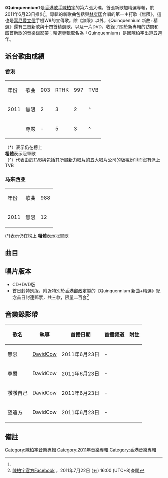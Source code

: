 {{Album infobox | <!-- See Wikipedia:WikiProject_Albums -->
|  Name        = Quinquennium
|  Type        = [[精選輯|精選輯]]
|  Artist      = [[陳柏宇|陳柏宇]]
|  Cover       = <!-- 檔案已被刪除 Quinquennium.jpg -->
|  Released    = 2011年6月23日<ref name= "sky">[http://skymusic.com.hk/?p=21677 陳柏宇Jason ChanQuinquennium 新曲+精選 CD + DVD]，2011年6月14日 (二) 14:50 (UTC+8)查閱{{zh-hant}}</ref>
|  Recorded    = 2011年
|  Genre       = [[粵語流行音樂|粵語流行音樂]]
|  Length      = 1:13:57
|  Label       = [[索尼音樂娛樂_(香港)|Sony Music]]
|  Number      = 
|  Producer    = [[馮翰銘|馮翰銘]]（1的音樂監製）<br />[[金培達|金培達]]（2,18的音樂監製）<br />[[陳光榮|陳光榮]]（3的音樂監製）<br />[[Kay_Chan|Kay Chan]]（3的音樂監製）
|  Last album  = [[Put_On|Put On]] <br />（2010年）
|  This album  = '''Quinquennium''' <br />（2011年）
|  Next album  =[[Lost_and_Found_(陳柏宇專輯)|Lost and Found]] <br />（2012年）
}}

《'''Quinquennium'''》是[[香港|香港]][[歌手|歌手]][[陳柏宇|陳柏宇]]的第六張大碟，首張新歌加精選專輯，於2011年6月23日推出<ref name= "sky" />。專輯的新歌曲包括與[[林奕匡|林奕匡]]合唱的第一主打歌《無限》，這也是[[索尼愛立信|索尼愛立信]]手機W8的宣傳歌。除《無限》以外，《Quinquennium 新曲+精選》還有三首新歌與十四首精選歌，以及一片DVD，收錄了關於新專輯的訪問和四首新歌的[[音樂錄影帶|音樂錄影帶]]；精選專輯取名為「Quinquennium」是因陳柏宇出道五週年。

==派台歌曲成績==
===香港===
{| class="wikitable" 
|- 
| 年份 || 歌曲 ||903||RTHK||997||TVB
|-
| 2011 || 無限 || 2 || 3 || 2  || ^ 
|-
|  || 尊嚴 || - || 5 || 3 || ^ 
|}

（*）表示仍在榜上<br>'''粗體'''表示冠軍歌<br>（^）代表由於[[TVB|TVB]]與包括其所屬[[新力唱片|新力唱片]]的五大唱片公司的版稅紛爭而沒有派上TVB

===马来西亚===
{| class="wikitable" 
|- 
| 年份 || 歌曲 ||988
|-
| 2011 || 無限 || 12
|}
(*)表示仍在榜上
'''粗體'''表示冠軍歌

==曲目==
{{tracklist/common
| headline = CD
| apos = below
| all_note = '''<nowiki>*</nowiki> 代表新歌'''
| tlx = 1:13:48
| ml = yes
| a = yes
| p = yes
| ln = yes
| tw = 24%
| mw = 18%
| lw = 14%
| aw = 14%
| pw = 14%
| t1 = 無限 *
| m1 = [[常田真太郎|常田真太郎]]
| l1 = [[小廣|小廣]]
| a1 = [[Tim_Ngoh|Tim Ngoh]]<br/>[[馮翰銘|馮翰銘]]
| p1 = 馮翰銘
| ln1 = 第一主打歌<br/>與[[林奕匡|林奕匡]]合唱<br/>日語原曲為《Manazashi》
| lx1 = 3:48
| t2 = 尊嚴 *
| m2 = [[金培達|金培達]]
| l2 = [[黃凱琪|黃凱琪]]
| a2 = [[嚴勵行|嚴勵行]]
| p2 = 金培達
| ln2 = 
| lx2 = 4:15
| t3 = 讚讚自己 *
| m3 = [[陳光榮|陳光榮]]
| l3 = [[林夕|林夕]]
| a3 = 陳光榮<br/>[[Kay_Chan|Kay Chan]]
| p3 = 陳光榮<br/>Kay Chan
| ln3 = 
| lx3 = 3:51
| t4 = I Will Be Loving You
| m4 = 陳光榮
| l4 = [[黃凱琪|黃凱琪]]
| a4 = 陳光榮
| p4 = 陳光榮
| lx4 =  3:37
| t5 = 逸後
| m5 = 金培達
| l5 = 黃凱琪
| a5 = 嚴勵行
| p5 = 金培達
| lx5 = 4:19
| t6 = 拍一半拖
| m6 = [[陳孟奇|陳孟奇]]
| l6 = 林夕
| a6 = [[褚鎮東|褚鎮東]]
| p6 = 金培達
| lx6 = 4:16
| t7 = 沒有吻的資格
| m7 = [[陳柏宇|陳柏宇]]<br/>[[謝國維|謝國維]]
| l7 = [[陳詠謙|陳詠謙]]
| a7 = [[謝浩文|謝浩文]]<br/>[[黃兆銘|黃兆銘]]
| p7 = [[謝浩文|謝浩文]]
| lx = 5:10
| t8 = 你瞞我瞞
| m8 = 陳光榮
| l8 = 林夕
| a8 = 陳光榮
| p8 = 陳光榮
| lx8 = 3:59
| t9 = 別怕失去
| m9 = [[C.Y._Kong|C.Y. Kong]]<br/>[[Davy_Chan|Davy Chan]]
| l9 = 黃凱琪
| a9 = [[屠穎|屠穎]]
| p9 = [[C.Y._Kong|C.Y. Kong]]<br/>[[Davy_Chan|Davy Chan]]
| lx9 = 4:41
| t10 = 無可厚非
| m10 = [[Leona_Chan|Leona Chan]]
| l10 = 林夕
| a10 = 褚鎮東
| lx10 = 4:17
| t11 = 多此一愛
| m11 = 陳光榮
| l11 = 林夕
| a11 = 陳光榮
| p11 = 陳光榮
| lx11 =  3:39
| t12 = 斷絕來往
| m12 = [[歐建星|歐建星]]
| l12 = 黃凱琪
| a12 = 嚴勵行
| p12 = 金培達
| lx12 = 3:32
| t13 = 車匙
| m13 = [[伍仲衡|伍仲衡]]
| l13 = [[陳少琪|陳少琪]]
| a13 = [[莊冬昕|莊冬昕]]<br/>嚴勵行
| p13 = 陳少琪
| lx13 = 3:27
| t14 = I Miss You
| m14 = 陳光榮
| l14 = [[馮曦妤|馮曦妤]]
| a14 = 陳光榮
| p14 = 陳光榮
| lx14 = 3:44
| t15 = 理智與感情
| m15 = [[Abe|Abe]]
| l15 = 林夕
| a15 = 褚鎮東
| p15 = 金培達
| lx15 = 3:44
| t16 = 永久保存
| m16 = 陳光榮
| l16 = 馮曦妤
| a16 = 陳光榮
| p16 = 陳光榮<br>金培達
| lx16 = 3:45
| t17 = 固執
| m17 = [[田中直|田中直]]
| l17 = [[甄健強|甄健強]]
| a17 = [[Robert_Lay|Robert Lay]]
| p17 = [[雷頌德|雷頌德]]<br>[[陳西敏|陳西敏]]
| lx17 = 5:46
| t18 = 望遠方*
| m18 = 金培達
| l18 = 陳詠謙
| a18 = 褚鎮東
| p18 = 金培達
| ln18 = 韓國[[MBC|MBC]]劇集《[[李祘_(電視劇)|李祘]]》香港版主題曲
| lx18 = 4:07
}}
{{tracklist/common
| headline = DVD
| collapsed = yes
| t1 = Interview 1
| t2 = 無限
| n2 = MV
| t3 = 無限
| n3 = 花絮
| t4 = Interview 2
| t5 = 尊嚴
| n5 = MV
| t6 = 尊嚴
| n6 = 花絮
| t7 = Interview 3
| t8 = 讚讚自己
| n8 = MV
| t9 = 讚讚自己
| n9 = 花絮
| t10 = Interview 4
| t11 = 望遠方
| n11 = MV
| t12 = 望遠方
| n12 = 花絮
| t13 = 感謝
}}

== 唱片版本 ==
*CD+DVD版
*首日封特別版，附近特別於[[香港郵政|香港郵政]]定製的《Quinquennium 新曲+精選》紀念首日封​連郵票，共三款，限量二百套<ref name= "fac">[http://www.facebook.com/JasonChanPakYuOfficial 陳柏宇官方Facebook] {{Wayback|url=http://www.facebook.com/JasonChanPakYuOfficial |date=20140308142247 }}，2011年7月22日 (五) 16:00 (UTC+8)查閱{{zh-hant}}</ref>

==音樂錄影帶==
{| class="wikitable"
! 歌名 !! 執導 !! 首播日期 !! 首播頻道 !! 附註 
|-
|無限||[[DavidCow|DavidCow]]||2011年6月23日||-||
|-
|尊嚴||DavidCow||2011年6月23日||-||
|-
|讚讚自己||DavidCow||2011年6月23日||-||
|-
|望遠方||DavidCow||2011年6月23日||-||
|}

== 備註 ==
<div class="references-small">
<references></references>
</div>
{{陳柏宇}}

[[Category:陳柏宇音樂專輯|Category:陳柏宇音樂專輯]]
[[Category:2011年音樂專輯|Category:2011年音樂專輯]]
[[Category:香港音樂專輯|Category:香港音樂專輯]]